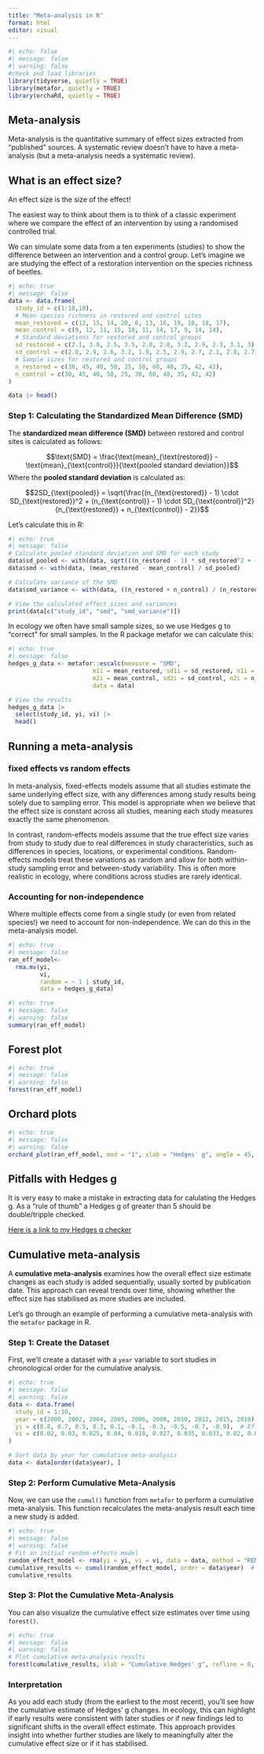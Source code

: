 ```yaml
---
title: "Meta-analysis in R"
format: html
editor: visual
---
```


```r
#| echo: false
#| message: false
#| warning: false
#check and load libraries
library(tidyverse, quietly = TRUE)
library(metafor, quietly = TRUE)
library(orchaRd, quietly = TRUE)
```

## Meta-analysis

Meta-analysis is the quantitative summary of effect sizes extracted from "published" sources. A systematic review doesn't have to have a meta-analysis (but a meta-analysis needs a systematic review).

## What is an effect size?

An effect size is the size of the effect!

The easiest way to think about them is to think of a classic experiment where we compare the effect of an intervention by using a randomised controlled trial.

We can simulate some data from a ten experiments (studies) to show the difference between an intervention and a control group. Let's imagine we are studying the effect of a restoration intervention on the species richness of beetles.

```r
#| echo: true
#| message: false
data <- data.frame(
  study_id = c(1:10,10),
  # Mean species richness in restored and control sites
  mean_restored = c(12, 15, 14, 20, 8, 13, 16, 19, 10, 18, 17),
  mean_control = c(9, 12, 11, 15, 10, 11, 14, 17, 9, 14, 14),
  # Standard deviations for restored and control groups
  sd_restored = c(2.1, 3.0, 2.5, 3.5, 2.0, 2.8, 3.2, 2.9, 2.3, 3.1, 3),
  sd_control = c(2.0, 2.9, 2.6, 3.2, 1.9, 2.5, 2.9, 2.7, 2.1, 2.8, 2.7),
  # Sample sizes for restored and control groups
  n_restored = c(30, 45, 40, 50, 25, 38, 60, 48, 35, 42, 42),
  n_control = c(30, 45, 40, 50, 25, 38, 60, 48, 35, 42, 42)
)

data |> head()


```

### Step 1: Calculating the Standardized Mean Difference (SMD)

The **standardized mean difference (SMD)** between restored and control sites is calculated as follows:

$$\text{SMD} = \frac{\text{mean}_{\text{restored}} - \text{mean}_{\text{control}}}{\text{pooled standard deviation}}$$ Where the **pooled standard deviation** is calculated as:

$$2SD_{\text{pooled}} = \sqrt{\frac{(n_{\text{restored}} - 1) \cdot SD_{\text{restored}}^2 + (n_{\text{control}} - 1) \cdot SD_{\text{control}}^2}{n_{\text{restored}} + n_{\text{control}} - 2}}$$

Let's calculate this in R:

```r
#| echo: true
#| message: false
# Calculate pooled standard deviation and SMD for each study
data$sd_pooled <- with(data, sqrt(((n_restored - 1) * sd_restored^2 + (n_control - 1) * sd_control^2) / (n_restored + n_control - 2)))
data$smd <- with(data, (mean_restored - mean_control) / sd_pooled)

# Calculate variance of the SMD
data$smd_variance <- with(data, ((n_restored + n_control) / (n_restored * n_control)) + (smd^2 / (2 * (n_restored + n_control))))

# View the calculated effect sizes and variances
print(data[c("study_id", "smd", "smd_variance")])

```

In ecology we often have small sample sizes, so we use Hedges g to "correct" for small samples. In the R package metafor we can calculate this:

```r
#| echo: true
#| message: false
hedges_g_data <- metafor::escalc(measure = "SMD",
                        m1i = mean_restored, sd1i = sd_restored, n1i = n_restored,
                        m2i = mean_control, sd2i = sd_control, n2i = n_control,
                        data = data)

# View the results
hedges_g_data |> 
  select(study_id, yi, vi) |> 
  head()
```

## Running a meta-analysis

### fixed effects vs random effects

In meta-analysis, fixed-effects models assume that all studies estimate the same underlying effect size, with any differences among study results being solely due to sampling error. This model is appropriate when we believe that the effect size is constant across all studies, meaning each study measures exactly the same phenomenon.

In contrast, random-effects models assume that the true effect size varies from study to study due to real differences in study characteristics, such as differences in species, locations, or experimental conditions. Random-effects models treat these variations as random and allow for both within-study sampling error and between-study variability. This is often more realistic in ecology, where conditions across studies are rarely identical.

### Accounting for non-independence

Where multiple effects come from a single study (or even from related species!) we need to account for non-independence. We can do this in the meta-analysis model.

```r
#| echo: true
#| message: false
ran_eff_model<-
  rma.mv(yi, 
         vi, 
         random = ~ 1 | study_id, 
         data = hedges_g_data)
```

```r
#| echo: true
#| message: false
#| warning: false
summary(ran_eff_model)
```

## Forest plot

```r
#| echo: true
#| message: false
#| warning: false
forest(ran_eff_model)
```

## Orchard plots

```r
#| echo: true
#| message: false
#| warning: false
orchard_plot(ran_eff_model, mod = "1", xlab = "Hedges' g", angle = 45, group="study_id")
```

## Pitfalls with Hedges g

It is very easy to make a mistake in extracting data for calulating the Hedges g. As a "rule of thumb" a Hedges g of greater than 5 should be double/tripple checked.

[Here is a link to my Hedges g checker](https://drmatt.shinyapps.io/Hedges_g_checker/)

## Cumulative meta-analysis

A **cumulative meta-analysis** examines how the overall effect size estimate changes as each study is added sequentially, usually sorted by publication date. This approach can reveal trends over time, showing whether the effect size has stabilised as more studies are included.

Let’s go through an example of performing a cumulative meta-analysis with the `metafor` package in R.

### Step 1: Create the Dataset

First, we’ll create a dataset with a `year` variable to sort studies in chronological order for the cumulative analysis.

```r
#| echo: true
#| message: false
#| warning: false
data <- data.frame(
  study_id = 1:10,
  year = c(2000, 2002, 2004, 2005, 2006, 2008, 2010, 2012, 2015, 2018),  # Publication year
  yi = c(0.8, 0.7, 0.5, 0.3, 0.1, -0.1, -0.3, -0.5, -0.7, -0.9),  # Effect sizes (Hedges' g)
  vi = c(0.02, 0.03, 0.025, 0.04, 0.018, 0.027, 0.035, 0.033, 0.02, 0.03)  # Variances
)

# Sort data by year for cumulative meta-analysis
data <- data[order(data$year), ]

```

### Step 2: Perform Cumulative Meta-Analysis

Now, we can use the `cumul()` function from `metafor` to perform a cumulative meta-analysis. This function recalculates the meta-analysis result each time a new study is added.

```r
#| echo: true
#| message: false
#| warning: false
# Fit an initial random-effects model 
random_effect_model <- rma(yi = yi, vi = vi, data = data, method = "REML")  # Perform cumulative meta-analysis 
cumulative_results <- cumul(random_effect_model, order = data$year)  # View cumulative meta-analysis 
cumulative_results

```

### Step 3: Plot the Cumulative Meta-Analysis

You can also visualize the cumulative effect size estimates over time using `forest()`.

```r
#| echo: true
#| message: false
#| warning: false
# Plot cumulative meta-analysis results 
forest(cumulative_results, xlab = "Cumulative Hedges' g", refline = 0, cex = 0.8)
```

### Interpretation

As you add each study (from the earliest to the most recent), you’ll see how the cumulative estimate of Hedges' g changes. In ecology, this can highlight if early results were consistent with later studies or if new findings led to significant shifts in the overall effect estimate. This approach provides insight into whether further studies are likely to meaningfully alter the cumulative effect size or if it has stabilised.
